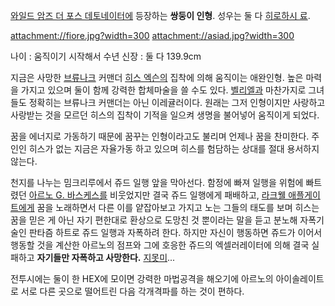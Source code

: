 [[와일드 암즈 더 포스 데토네이터]]에 등장하는 '''쌍둥이 인형'''.
성우는 둘 다 [[히로하시 료]].

attachment://fiore.jpg?width=300 attachment://asiad.jpg?width=300

나이 : 움직이기 시작해서 수년
신장 : 둘 다 139.9cm

지금은 사망한 [[브류나크]] 커맨더 [[히스 엑슨]]의 집착에 의해 움직이는 애완인형. 높은 마력을 가지고 있으며 둘이 함께 강력한 합체마술을 쓸 수도 있다. [[벨리엘]]과 마찬가지로 그녀들도 정확히는 브류나크 커맨더는 아닌 이레귤러이다. 원래는 그저 인형이지만 사랑하고 사랑받는 것을 모르던 히스의 집착이 기적을 일으켜 생명을 불어넣어 움직이게 되었다.

꿈을 에너지로 가동하기 때문에 꿈꾸는 인형이라고도 불리며 언제나 꿈을 찬미한다. 주인인 히스가 없는 지금은 자율가동 하고 있으며 히스를 험담하는 상대를 절대 용서하지 않는다.

천지를 나누는 밈크리루에서 쥬드 일행 앞을 막아선다. 함정에 빠져 일행을 위험에 빠트렸던 [[아르노 G. 바스케스]]를 비웃었지만 결국 쥬드 일행에게 패배하고, [[라크웰 애플게이트]]에게 꿈을 노래하면서 다른 이를 얕잡아보고 가지고 노는 그들의 태도를 보며 히스는 꿈을 믿은 게 아닌 자기 편한대로 환상으로 도망친 것 뿐이라는 말을 듣고 분노해 자폭기술인 판타즘 하트로 쥬드 일행과 자폭하려 한다.
하지만 자신이 행동하면 쥬드가 이어서 행동할 것을 계산한 아르노의 점프와 그에 호응한 쥬드의 엑셀러레이터에 의해 결국 실패하고 '''자기들만 자폭하고 사망한다.''' [[지못미]]...


전투시에는 둘이 한 HEX에 모이면 강력한 마법공격을 해오기에 아르노의 아이솔레이트로 서로 다른 곳으로 떨어트린 다음 각개격파를 하는 것이 편하다.
